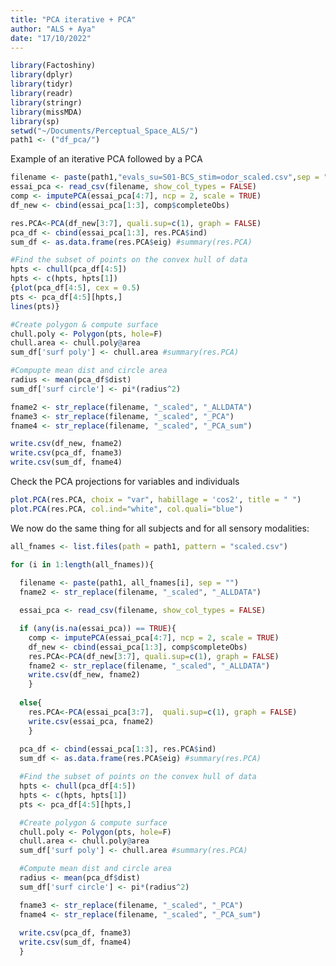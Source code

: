 ```yaml
---
title: "PCA iterative + PCA"
author: "ALS + Aya"
date: "17/10/2022"
---
```

```r
library(Factoshiny)
library(dplyr)
library(tidyr)
library(readr)
library(stringr)
library(missMDA)
library(sp)
setwd("~/Documents/Perceptual_Space_ALS/")
path1 <- ("df_pca/")
```

Example of an iterative PCA followed by a PCA

```r
filename <- paste(path1,"evals_su=S01-BCS_stim=odor_scaled.csv",sep = "")
essai_pca <- read_csv(filename, show_col_types = FALSE)
comp <- imputePCA(essai_pca[4:7], ncp = 2, scale = TRUE)
df_new <- cbind(essai_pca[1:3], comp$completeObs)

res.PCA<-PCA(df_new[3:7], quali.sup=c(1), graph = FALSE)
pca_df <- cbind(essai_pca[1:3], res.PCA$ind)
sum_df <- as.data.frame(res.PCA$eig) #summary(res.PCA)

#Find the subset of points on the convex hull of data
hpts <- chull(pca_df[4:5])
hpts <- c(hpts, hpts[1])
{plot(pca_df[4:5], cex = 0.5)
pts <- pca_df[4:5][hpts,]
lines(pts)}

#Create polygon & compute surface
chull.poly <- Polygon(pts, hole=F)
chull.area <- chull.poly@area
sum_df['surf poly'] <- chull.area #summary(res.PCA)

#Compupte mean dist and circle area
radius <- mean(pca_df$dist)
sum_df['surf circle'] <- pi*(radius^2)

fname2 <- str_replace(filename, "_scaled", "_ALLDATA")
fname3 <- str_replace(filename, "_scaled", "_PCA")
fname4 <- str_replace(filename, "_scaled", "_PCA_sum")

write.csv(df_new, fname2)
write.csv(pca_df, fname3)
write.csv(sum_df, fname4)
```

Check the PCA projections for variables and individuals

```r
plot.PCA(res.PCA, choix = "var", habillage = 'cos2', title = " ")
plot.PCA(res.PCA, col.ind="white", col.quali="blue")
```

We now do the same thing for all subjects and for all sensory modalities:

```r

all_fnames <- list.files(path = path1, pattern = "scaled.csv")

for (i in 1:length(all_fnames)){
  
  filename <- paste(path1, all_fnames[i], sep = "")
  fname2 <- str_replace(filename, "_scaled", "_ALLDATA")

  essai_pca <- read_csv(filename, show_col_types = FALSE)

  if (any(is.na(essai_pca)) == TRUE){
    comp <- imputePCA(essai_pca[4:7], ncp = 2, scale = TRUE)
    df_new <- cbind(essai_pca[1:3], comp$completeObs)
    res.PCA<-PCA(df_new[3:7], quali.sup=c(1), graph = FALSE)
    fname2 <- str_replace(filename, "_scaled", "_ALLDATA")
    write.csv(df_new, fname2)
    }
  
  else{
    res.PCA<-PCA(essai_pca[3:7],  quali.sup=c(1), graph = FALSE)
    write.csv(essai_pca, fname2)
    }
  
  pca_df <- cbind(essai_pca[1:3], res.PCA$ind)
  sum_df <- as.data.frame(res.PCA$eig) #summary(res.PCA)

  #Find the subset of points on the convex hull of data
  hpts <- chull(pca_df[4:5])
  hpts <- c(hpts, hpts[1])
  pts <- pca_df[4:5][hpts,]

  #Create polygon & compute surface
  chull.poly <- Polygon(pts, hole=F)
  chull.area <- chull.poly@area
  sum_df['surf poly'] <- chull.area #summary(res.PCA)

  #Compute mean dist and circle area
  radius <- mean(pca_df$dist)
  sum_df['surf circle'] <- pi*(radius^2)

  fname3 <- str_replace(filename, "_scaled", "_PCA")
  fname4 <- str_replace(filename, "_scaled", "_PCA_sum")
  
  write.csv(pca_df, fname3)
  write.csv(sum_df, fname4)
  }
```
